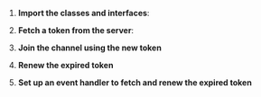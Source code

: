 

<PlatformWrapper platform="unity">

1. **Import the <Vpd k="SDK" /> classes and interfaces**:

    <ImportLibraries/>

1.  **Fetch a token from the server**:

    <FetchToken/>

1. **Join the channel using the new token**
    
    <JoinChannel/>

1.  **Renew the expired token**

    <RenewToken/>

1. **Set up an event handler to fetch and renew the expired token**

    <EventHandler/>


</PlatformWrapper>
